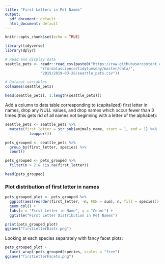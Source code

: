---
title: "First Letters in Pet Names"
output:
  pdf_document: default
  html_document: default
---

```{r setup, include=FALSE}
knitr::opts_chunk$set(echo = TRUE)
```


```{r loadLib, echo=TRUE, result="hide", warning=FALSE, message=FALSE}
library(tidyverse)
library(dplyr)

# Read and display data
seattle_pets <- readr::read_csv(paste0("https://raw.githubusercontent.com/",
                "rfordatascience/tidytuesday/master/data/",
                "2019/2019-03-26/seattle_pets.csv"))

# Dataset variables
colnames(seattle_pets)

head(seattle_pets[, 1:length(seattle_pets)])
```

Add a column to data table corresponding to (capitalized) first letter in names, drop any NULL values, and drop names which occur fewer than 3 times (this gets rid of all names not beginning with a letter of the alphabet):
```{r}
seattle_pets <- seattle_pets %>% 
  mutate(first_letter = str_sub(animals_name, start = 1, end = 1) %>% 
           toupper())

pets_grouped <- seattle_pets %>% 
  group_by(first_letter, species) %>% 
  count()

pets_grouped <- pets_grouped %>% 
  filter(n > 2 & !is.na(first_letter))

head(pets_grouped)
```

### Plot distribution of first letter in names
```{r, message=FALSE}
pets_grouped_plot <- pets_grouped %>% 
  ggplot(aes(reorder(first_letter, -n, FUN = sum), n, fill = species)) +
  geom_col() + 
  labs(x = "First Letter in Name", y = "Count") + 
  ggtitle("First Letter Distribution in Pet Names")

print(pets_grouped_plot)
ggsave("firstLetterDistr.png")
```

Looking at each species separately with fancy facet plots:
```{r, message=FALSE}
pets_grouped_plot +
  facet_wrap(~pets_grouped$species, scales = "free")
ggsave("firstLetterFacets.png")
```
